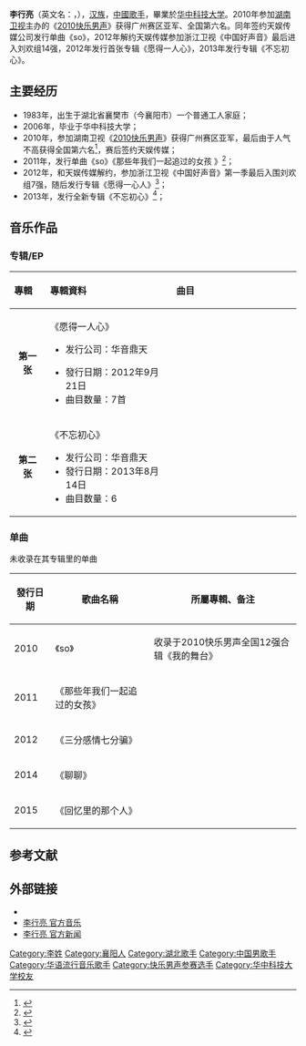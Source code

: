  {{藝人
| 姓名     = 李行亮 
| 類型     = 男歌手
| 圖片     =
| 圖片尺寸 = 
| 圖片簡介 = 
| 原名     =  
| 外文名   = tube  
| 綽號     = 亮子
| 國籍     = {{PRC}} 
| 民族     = [[汉族|汉族]]
| 出生日期 = {{birth date and age|1983|3|20}}
| 出生地點 = {{CHN}}[[湖北省|湖北省]][[襄阳市|襄阳市]][[樊城区|樊城区]]
| 職業     = [[歌手|歌手]]
| 語言     = [[汉语|汉语]]
| 教育程度 = [[华中科技大学|华中科技大学]]
| 配偶     = 
| 兒女     = 
| 音樂類型 = [[华语流行|华语流行]]
| 活躍年代 = 2010年至今
| 唱片公司 = *天娱传媒（2010-2012） 
*北京华音鼎天音乐文化有限公司（2010-2012）
| 經紀公司 = *天娱传媒（2010-2012）
*北京华音鼎天音乐文化有限公司（2010-2012）}}
'''李行亮'''（英文名：{{lang|en|Tube Li}}，{{bd|1983年|3月20日|catIdx=L李}}），[[汉族|汉族]]，[[中國|中國]][[歌手|歌手]]，畢業於[[华中科技大学|华中科技大学]]。2010年参加[[湖南卫视|湖南卫视]]主办的《[[2010快乐男声|2010快乐男声]]》获得广州赛区亚军、全国第六名。同年签约天娱传媒公司发行单曲《so》，2012年解约天娱传媒参加浙江卫视《中国好声音》最后进入刘欢组14强，2012年发行首张专辑《愿得一人心》，2013年发行专辑《不忘初心》。

==主要经历==
*1983年，出生于湖北省襄樊市（今襄阳市）一个普通工人家庭；
*2006年，毕业于华中科技大学；
*2010年，参加湖南卫视《[[2010快乐男声|2010快乐男声]]》获得广州赛区亚军，最后由于人气不高获得全国第六名<ref>{{Cite web |url=http://ent.163.com/10/0822/00/6ELCSFV600034735.html |title=李行亮抱憾无缘快男五强 黄英自责没帮上忙 |access-date=2013-09-20 |archive-date=2019-08-18 |archive-url=https://web.archive.org/web/20190818120036/http://ent.163.com/10/0822/00/6ELCSFV600034735.html |dead-url=no }}</ref>，赛后签约天娱传媒；
*2011年，发行单曲《so》《那些年我们一起追过的女孩 》<ref>{{Cite web |url=http://ent.sina.com.cn/y/2012-07-12/16133683596.shtml |title=李行亮《那些年》热播唤醒尘封记忆 |access-date=2013-09-20 |archive-date=2019-08-20 |archive-url=https://web.archive.org/web/20190820180937/http://ent.sina.com.cn/y/2012-07-12/16133683596.shtml |dead-url=no }}</ref>；
*2012年，和天娱传媒解约，参加浙江卫视《中国好声音》第一季最后入围刘欢组7强，随后发行专辑《愿得一心人》<ref>{{Cite web |url=http://ent.163.com/12/0924/11/8C5QVQ6U00031H0O.html |title=李行亮2012全新大碟《愿得一人心》首播 |access-date=2013-09-20 |archive-date=2020-08-09 |archive-url=https://web.archive.org/web/20200809150241/http://ent.163.com/12/0924/11/8C5QVQ6U00031H0O.html |dead-url=no }}</ref>；
*2013年，发行全新专辑《不忘初心》<ref>{{Cite web |url=http://ent.163.com/13/0816/14/96DH71E500031H0O.html |title=李行亮新EP《不忘初心》首播 |access-date=2013-09-20 |archive-date=2019-08-22 |archive-url=https://web.archive.org/web/20190822231055/http://ent.163.com/13/0816/14/96DH71E500031H0O.html |dead-url=no }}</ref>；

==音乐作品==
===专辑/EP===
{| class="wikitable"
!align="left" width="80px"| 專輯 
!align="left" width="350px"| 專輯資料
!align="left" width="400px"| 曲目
|-
|align="center"| '''第一张'''
|align="left"|  《愿得一人心》
* 发行公司：华音鼎天
 
* 發行日期：2012年9月21日
* 曲目数量：7首 
|align="left" style="font-size: 85%;"|
{{hidden|曲目|
# [[愿得一人心|愿得一人心]]【MV】
# 一秒的记忆【MV】
# 消失的光  
# 千寻  
# 爱情约定
# 我想有个家 
# 依然爱你
}}
|- bgcolor="#FFFFFF"
|align="center"| '''第二张'''
|align="left"|  《不忘初心》
* 发行公司：华音鼎天
* 發行日期：2013年8月14日
* 曲目数量：6
|align="left" style="font-size: 85%;"|
{{hidden|曲目|
# 不忘初心【MV】
# 不如不见【MV】 
# 知心朋友
# 如何你才肯
# 沉沙 
# 原来的我
}}
|}

===单曲===
未收录在其专辑里的单曲
{| class="wikitable"
|-
! 發行日期  !! 歌曲名稱 !! 所屬專輯、备注
|-
| 2010 || 《so》  ||收录于2010快乐男声全国12强合辑《我的舞台》  
|-
| 2011 || 《那些年我们一起追过的女孩》  ||  
|-
| 2012 || 《三分感情七分骗》  ||
|-
| 2014 || 《聊聊》 ||
|-
| 2015 || 《回忆里的那个人》  ||
|}

==参考文献==
{{reflist}}

==外部链接==
* {{Sinaweibo|somusic|李行亮}}
* [http://music.baidu.com/artist/10474 李行亮 官方音乐] {{Wayback|url=http://music.baidu.com/artist/10474 |date=20170623040600 }}
* [http://news.baidu.com/renwu/lihangliang 李行亮 官方新闻]{{dead link|date=2018年3月 |bot=InternetArchiveBot |fix-attempted=yes }}

{{超快家族}}

{{DEFAULTSORT:L李}}
[[Category:李姓|Category:李姓]]
[[Category:襄阳人|Category:襄阳人]]
[[Category:湖北歌手|Category:湖北歌手]]
[[Category:中国男歌手|Category:中国男歌手]]
[[Category:华语流行音乐歌手|Category:华语流行音乐歌手]]
[[Category:快乐男声参赛选手|Category:快乐男声参赛选手]]
[[Category:华中科技大学校友|Category:华中科技大学校友]]